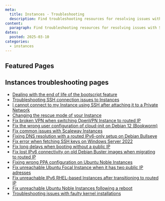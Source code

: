 ```yaml
---
meta:
  title: Instances - Troubleshooting
  description: Find troubleshooting resources for resolving issues with Scaleway Instances.
content:
  paragraph: Find troubleshooting resources for resolving issues with Scaleway Instances.
dates:
  posted: 2025-03-10
categories:
  - instances
---
```


<ProductHeader
  productName="Instances troubleshooting"
  productLogo="instance"
  description="Learn how to fix the most common issues with Scaleway Instances."
/>

## Featured Pages

<Grid>
    <DefaultCard
      title="Instances FAQ"
      description="General info on Instances."
      url="/faq/instances/"
      label="See more"
    />
    <DefaultCard
      title="Choosing the best Scaleway Instance type for your workload"
      description="Compare pricing and functioning to choose the best Instance type for your use case."
      url="/instances/reference-content/choosing-instance-type/"
      label="See more"
    />
    <DefaultCard
      title="Instances datasheet"
      description="Compare technical specifications with the Instances datasheet."
      url="/instances/reference-content/instances-datasheet/"
      label="See more"
    />
</Grid>
<Grid>
    <DefaultCard
      title="Understanding the differences between ARM and x86 Instances"
      description="Understand the architectural differences between x96 and ARM CPUs."
      url="/instances/reference-content/understanding-differences-x86-arm/"
      label="See more"
    />
    <DefaultCard
      title="Understanding Scaleway Instance pricing"
      description="Learn about pricing and understand how you will be billed when using Instances."
      url="/instances/reference-content/understanding-instance-pricing/"
      label="See more"
    />
    <DefaultCard
      title="Instances internet and Block Storage bandwidth overview"
      description="Learn about the technical characteristics of internet and Block Storage bandwidth of the different Instance types."
      url="/instances/reference-content/instances-bandwidth-overview/"
      label="See more"
    />
</Grid>

## Instances troubleshooting pages

- [Dealing with the end of life of the bootscript feature](/instances/troubleshooting/bootscript-eol/)
- [Troubleshooting SSH connection issues to Instances](/instances/troubleshooting/cant-connect-ssh/)
- [I cannot connect to my Instance using SSH after attaching it to a Private Network](/instances/troubleshooting/cant-connect-to-instance-with-pn-gateway/)
- [Changing the rescue mode of your Instance](/instances/troubleshooting/change-rescue-mode/)
- [Fix broken VPN when switching OpenVPN Instance to routed IP](/instances/troubleshooting/fix-broken-vpn-when-switching-openvpn-vm-to-routed-ip/)
- [Fix the wrong user configuration of cloud-init on Debian 12 (Bookworm)](/instances/troubleshooting/fix-cloud-init-debian12/)
- [Fix common issues with Scaleway Instances](/instances/troubleshooting/fix-common-issues/)
- [Fixing DNS resolution with a routed IPv6-only setup on Debian Bullseye](/instances/troubleshooting/fix-dns-routed-ipv6-only-debian-bullseye/)
- [Fix error when fetching SSH keys on Windows Server 2022](/instances/troubleshooting/fix-error-message-in-scw-fetch-ssh-keys/)
- [Fix long delays when booting without a public IP](/instances/troubleshooting/fix-long-delays-booting-without-public-ip/)
- [Fix lost IPv6 connectivity on old Debian Buster images when migrating to routed IP](/instances/troubleshooting/fix-lost-ip-connectivity-on-debian-buster/)
- [Fixing wrong PPA configuration on Ubuntu Noble Instances](/instances/troubleshooting/fix-noble-wrong-ppa-configuration/)
- [Fix unreachable Ubuntu Focal Instance when it has two public IP adresses](/instances/troubleshooting/fix-unreachable-focal-with-two-public-ips/)
- [Fix unreachable IPv6 RHEL-based Instances after transitioning to routed IP](/instances/troubleshooting/fix-unreachable-ipv6-rhel-based-instance/)
- [Fix unreachable Ubuntu Noble Instances following a reboot](/instances/troubleshooting/fix-unreachable-noble-after-reboot/)
- [Troubleshooting issues with faulty kernel installations](/instances/troubleshooting/reboot-from-faulty-kernel/)